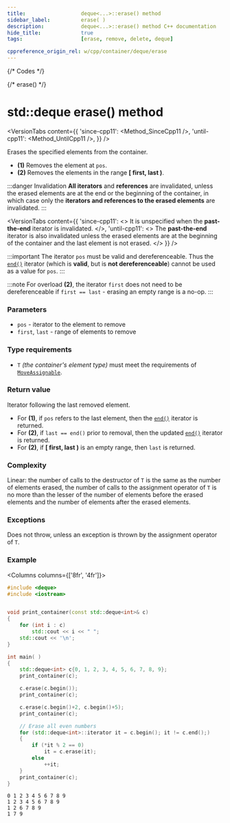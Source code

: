 ```yaml
---
title:					deque<...>::erase() method
sidebar_label:			erase( )
description:			deque<...>::erase() method C++ documentation
hide_title:				true
tags:					[erase, remove, delete, deque]

cppreference_origin_rel: w/cpp/container/deque/erase
---
```



{/* Codes */}

{/* erase() */}

# std::deque erase() method

<VersionTabs content={{
	'since-cpp11': <Method_SinceCpp11 />,
	'until-cpp11': <Method_UntilCpp11 />,
}} />

Erases the specified elements from the container.

  - **(1)** Removes the element at `pos`.
  - **(2)** Removes the elements in the range **[ first, last )**.

:::danger Invalidation
**All iterators** and **references** are invalidated, unless the erased elements are at the end or the beginning of the container,
in which case only the **iterators and references to the erased elements** are invalidated.
:::

<VersionTabs content={{
	'since-cpp11': <>
		It is unspecified when the <b>past-the-end</b> iterator is invalidated.
	</>,
	'until-cpp11': <>
		The <b>past-the-end</b> iterator is also invalidated unless the erased elements are at the beginning of the container and the last element is not erased.
	</>
}} />

:::important
The iterator `pos` must be valid and dereferenceable.
Thus the [`end()`](/docs/std/containers/queues/deque/end) iterator (which is **valid**, but is **not dereferenceable**) cannot be used as a value for `pos`.
:::

:::note
For overload **(2)**, the iterator `first` does not need to be dereferenceable if `first == last` - erasing an empty range is a no-op.
:::

### Parameters

 - `pos` - iterator to the element to remove
 - `first`, `last` - range of elements to remove

### Type requirements

- `T` *(the container's element type)* must meet the requirements of [`MoveAssignable`](/docs/named_req/MoveAssignable).

### Return value

Iterator following the last removed element.
 - For **(1)**, if `pos` refers to the last element, then the [`end()`](/docs/std/containers/queues/deque/end) iterator is returned.
 - For **(2)**, if `last == end()` prior to removal, then the updated [`end()`](/docs/std/containers/queues/deque/end) iterator is returned.
 - For **(2)**, if **[ first, last )** is an empty range, then `last` is returned.

### Complexity

Linear: the number of calls to the destructor of `T` is the same as the number of elements erased,
the number of calls to the assignment operator of `T` is no more than the lesser of the number of elements before the erased elements and the number of elements after the erased elements.

### Exceptions

Does not throw, unless an exception is thrown by the assignment operator of `T`.

### Example

<Columns columns={['8fr', '4fr']}>
<div>

```cpp title='Main.cpp' showLineNumbers
#include <deque>
#include <iostream>


void print_container(const std::deque<int>& c)
{
    for (int i : c)
        std::cout << i << " ";
    std::cout << '\n';
}

int main( )
{
    std::deque<int> c{0, 1, 2, 3, 4, 5, 6, 7, 8, 9};
    print_container(c);

    c.erase(c.begin());
    print_container(c);

    c.erase(c.begin()+2, c.begin()+5);
    print_container(c);

    // Erase all even numbers
    for (std::deque<int>::iterator it = c.begin(); it != c.end();)
    {
        if (*it % 2 == 0)
            it = c.erase(it);
        else
            ++it;
    }
    print_container(c);
}
```

</div>
<div>

```plaintext title="Possible output"
0 1 2 3 4 5 6 7 8 9
1 2 3 4 5 6 7 8 9
1 2 6 7 8 9
1 7 9
```

</div>
</Columns>
